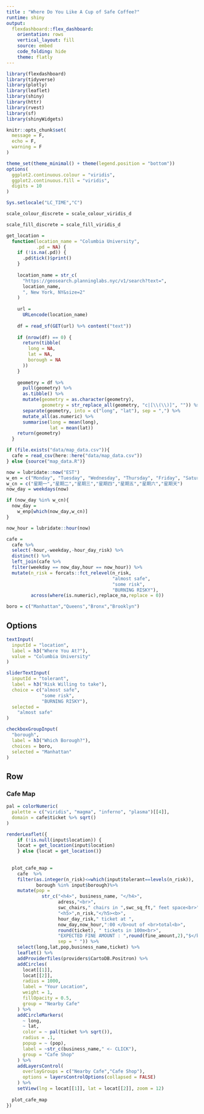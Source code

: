 ---
title : "Where Do You Like A Cup of Safe Coffee?"
runtime: shiny
output: 
  flexdashboard::flex_dashboard:
    orientation: rows
    vertical_layout: fill
    source: embed
    code_folding: hide
    theme: flatly
---

```{r setup, include=FALSE}
library(flexdashboard)
library(tidyverse)
library(plotly)
library(leaflet)
library(shiny)
library(httr)
library(rvest)
library(sf)
library(shinyWidgets)

knitr::opts_chunk$set(
  message = F,
  echo = F,
  warning = F
)

theme_set(theme_minimal() + theme(legend.position = "bottom"))
options(
  ggplot2.continuous.colour = "viridis",
  ggplot2.continuous.fill = "viridis",
  digits = 10
)

Sys.setlocale("LC_TIME","C")

scale_colour_discrete = scale_colour_viridis_d

scale_fill_discrete = scale_fill_viridis_d

get_location =
  function(location_name = "Columbia University",
           .pd = NA) {
    if (!is.na(.pd)) {
      .pd$tick()$print()
    }
    
    location_name = str_c(
      "https://geosearch.planninglabs.nyc/v1/search?text=",
      location_name,
      ", New York, NY&size=2"
    )
    
    url =
      URLencode(location_name)
    
    df = read_sf(GET(url) %>% content("text"))
    
    if (nrow(df) == 0) {
      return(tibble(
        long = NA,
        lat = NA,
        borough = NA
      ))
    }
    
    geometry = df %>%
      pull(geometry) %>%
      as.tibble() %>%
      mutate(geometry = as.character(geometry),
             geometry = str_replace_all(geometry, "c|[\\(\\)]", "")) %>%
      separate(geometry, into = c("long", "lat"), sep = ",") %>%
      mutate_all(as.numeric) %>%
      summarise(long = mean(long),
                lat = mean(lat))
    return(geometry)
  }

```

```{r data}
if (file.exists("data/map_data.csv")){
  cafe = read_csv(here::here("data/map_data.csv"))
} else {source("map_data.R")}

now = lubridate::now("EST")
w_en = c("Monday", "Tuesday", "Wednesday", "Thursday", "Friday", "Saturday", "Sunday")
w_cn = c("星期一","星期二","星期三","星期四","星期五","星期六","星期天")
now_day = weekdays(now)

if (now_day %in% w_cn){
  now_day = 
    w_enp[which(now_day,w_cn)]
}

now_hour = lubridate::hour(now)

cafe = 
  cafe %>%
  select(-hour,-weekday,-hour_day_risk) %>% 
  distinct() %>% 
  left_join(cafe %>% 
  filter(weekday == now_day,hour == now_hour)) %>% 
  mutate(n_risk = forcats::fct_relevel(n_risk,
                                       "almost safe",
                                       "some risk",
                                       "BURNING RISKY"),
         across(where(is.numeric),replace_na,replace = 0))

boro = c("Manhattan","Queens","Bronx","Brooklyn")
```

Options {.sidebar}
-----------------------------------------------------------------------

```{r Sidebar}
textInput(
  inputId = "location",
  label = h3("Where You At?"),
  value = "Columbia University"
)

sliderTextInput(
  inputId = "tolerant",
  label = h3("Risk Willing to take"),
  choice = c("almost safe",
             "some risk",
             "BURNING RISKY"),
  selected =
    "almost safe"
)

checkboxGroupInput(
  "borough",
  label = h3("Which Borough?"),
  choices = boro,
  selected = "Manhattan"
)


```

Row {data-width=1000}
-----------------------------------------------------------------------

### Cafe Map

```{r map}
pal = colorNumeric(
  palette = c("viridis", "magma", "inferno", "plasma")[[4]],
  domain = cafe$ticket %>% sqrt()
)

renderLeaflet({
    if (!is.null(input$location)) {
    locat = get_location(input$location)
    } else {locat = get_location()}
  
  
  plot_cafe_map =
    cafe  %>%
    filter(as.integer(n_risk)<=which(input$tolerant==levels(n_risk)),
           borough %in% input$borough)%>%
    mutate(pop =
             str_c("<h4>", business_name, "</h4>",
                   adress,"<br>",
                   swc_chairs," chairs in ",swc_sq_ft," feet space<br>",
                   "<h5>",n_risk,"</h5><b>",
                   hour_day_risk," ticket at ",
                   now_day,now_hour,":00 </b>out of <br>total<b>",
                   round(ticket), " tickets in 100m<br>",
                   "EXPECTED FINE AMOUNT : ",round(fine_amount,2),"$</b><br>",
                   sep = " ")) %>%
    select(long,lat,pop,business_name,ticket) %>% 
    leaflet() %>%
    addProviderTiles(providers$CartoDB.Positron) %>%
    addCircles(
      locat[[1]],
      locat[[2]],
      radius = 1000,
      label = "Your Location",
      weight = 1,
      fillOpacity = 0.5,
      group = "Nearby Cafe"
    ) %>% 
    addCircleMarkers(
      ~ long,
      ~ lat,
      color = ~ pal(ticket %>% sqrt()),
      radius = .1,
      popup = ~ (pop),
      label = ~str_c(business_name," <- CLICK"),
      group = "Cafe Shop"
    ) %>% 
    addLayersControl(
      overlayGroups = c("Nearby Cafe","Cafe Shop"),
      options = layersControlOptions(collapsed = FALSE)
    ) %>% 
    setView(lng = locat[[1]], lat = locat[[2]], zoom = 12)
  
  plot_cafe_map
})
  
```
